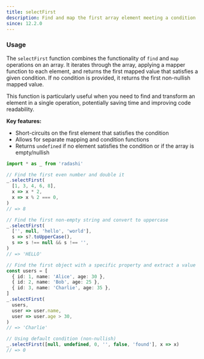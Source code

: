 ```yaml
---
title: selectFirst
description: Find and map the first array element meeting a condition
since: 12.2.0
---
```


### Usage

The `selectFirst` function combines the functionality of `find` and `map` operations on an array. It iterates through the array, applying a mapper function to each element, and returns the first mapped value that satisfies a given condition. If no condition is provided, it returns the first non-nullish mapped value.

This function is particularly useful when you need to find and transform an element in a single operation, potentially saving time and improving code readability.

**Key features:**

- Short-circuits on the first element that satisfies the condition
- Allows for separate mapping and condition functions
- Returns `undefined` if no element satisfies the condition or if the array is empty/nullish

```ts twoslash
import * as _ from 'radashi'

// Find the first even number and double it
_.selectFirst(
  [1, 3, 4, 6, 8],
  x => x * 2,
  x => x % 2 === 0,
)
// => 8

// Find the first non-empty string and convert to uppercase
_.selectFirst(
  ['', null, 'hello', 'world'],
  s => s?.toUpperCase(),
  s => s !== null && s !== '',
)
// => 'HELLO'

// Find the first object with a specific property and extract a value
const users = [
  { id: 1, name: 'Alice', age: 30 },
  { id: 2, name: 'Bob', age: 25 },
  { id: 3, name: 'Charlie', age: 35 },
]
_.selectFirst(
  users,
  user => user.name,
  user => user.age > 30,
)
// => 'Charlie'

// Using default condition (non-nullish)
_.selectFirst([null, undefined, 0, '', false, 'found'], x => x)
// => 0
```
